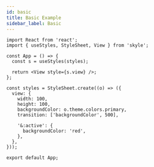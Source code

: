 ```yaml
---
id: basic
title: Basic Example
sidebar_label: Basic
---
```


```SnackPlayer name=Basic&description=Skyle%20Basic%20Example&dependencies=skyle
import React from 'react';
import { useStyles, StyleSheet, View } from 'skyle';

const App = () => {
  const s = useStyles(styles);

  return <View style={s.view} />;
};

const styles = StyleSheet.create((o) => ({
  view: {
    width: 100,
    height: 100,
    backgroundColor: o.theme.colors.primary,
    transition: ['backgroundColor', 500],

    '&:active': {
      backgroundColor: 'red',
    },
  },
}));

export default App;

```

